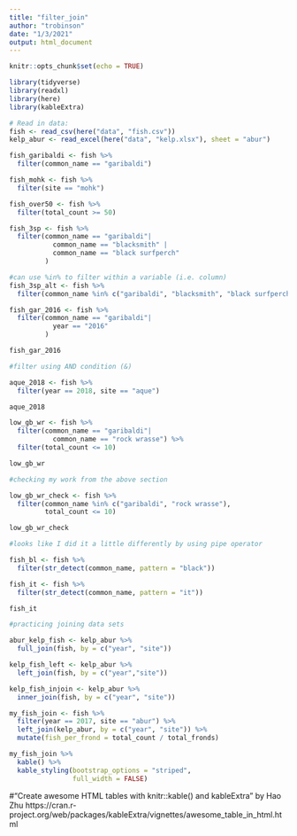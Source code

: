 ```yaml
---
title: "filter_join"
author: "trobinson"
date: "1/3/2021"
output: html_document
---
```


```r
knitr::opts_chunk$set(echo = TRUE)

library(tidyverse)
library(readxl)
library(here) 
library(kableExtra)

```

``` r

# Read in data: 
fish <- read_csv(here("data", "fish.csv"))
kelp_abur <- read_excel(here("data", "kelp.xlsx"), sheet = "abur")

```
``` r
fish_garibaldi <- fish %>% 
  filter(common_name == "garibaldi")

fish_mohk <- fish %>% 
  filter(site == "mohk")

fish_over50 <- fish %>% 
  filter(total_count >= 50)

fish_3sp <- fish %>% 
  filter(common_name == "garibaldi"|
           common_name == "blacksmith" |
           common_name == "black surfperch"
         )

#can use %in% to filter within a variable (i.e. column)
fish_3sp_alt <- fish %>% 
  filter(common_name %in% c("garibaldi", "blacksmith", "black surfperch"))

fish_gar_2016 <- fish %>% 
  filter(common_name == "garibaldi"|
           year == "2016"
         )

fish_gar_2016

```

``` r
#filter using AND condition (&)

aque_2018 <- fish %>% 
  filter(year == 2018, site == "aque")

aque_2018

low_gb_wr <- fish %>% 
  filter(common_name == "garibaldi"|
           common_name == "rock wrasse") %>% 
  filter(total_count <= 10)

low_gb_wr

```

``` r
#checking my work from the above section

low_gb_wr_check <- fish %>% 
  filter(common_name %in% c("garibaldi", "rock wrasse"), 
         total_count <= 10)

low_gb_wr_check

#looks like I did it a little differently by using pipe operator
```

```r
fish_bl <- fish %>% 
  filter(str_detect(common_name, pattern = "black"))

fish_it <- fish %>% 
  filter(str_detect(common_name, pattern = "it"))

fish_it
```

``` r
#practicing joining data sets

abur_kelp_fish <- kelp_abur %>% 
  full_join(fish, by = c("year", "site")) 

kelp_fish_left <- kelp_abur %>% 
  left_join(fish, by = c("year","site"))

kelp_fish_injoin <- kelp_abur %>% 
  inner_join(fish, by = c("year", "site"))

my_fish_join <- fish %>% 
  filter(year == 2017, site == "abur") %>% 
  left_join(kelp_abur, by = c("year", "site")) %>% 
  mutate(fish_per_frond = total_count / total_fronds)

my_fish_join %>% 
  kable() %>% 
  kable_styling(bootstrap_options = "striped", 
                full_width = FALSE)

```

#“Create awesome HTML tables with knitr::kable() and kableExtra” by Hao Zhu 
https://cran.r-project.org/web/packages/kableExtra/vignettes/awesome_table_in_html.html
